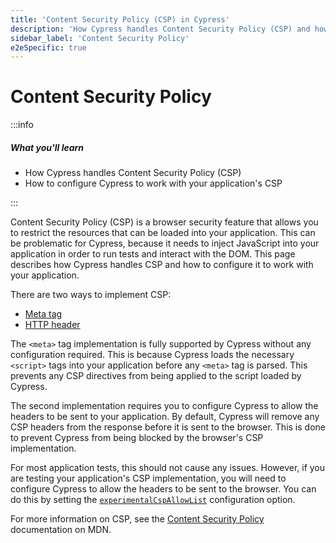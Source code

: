 ```yaml
---
title: 'Content Security Policy (CSP) in Cypress'
description: 'How Cypress handles Content Security Policy (CSP) and how to configure it to work with your application.'
sidebar_label: 'Content Security Policy'
e2eSpecific: true
---
```


<ProductHeading product="app" />

# Content Security Policy

:::info

##### <Icon name="question-circle" color="#4BBFD2" /> What you'll learn

- How Cypress handles Content Security Policy (CSP)
- How to configure Cypress to work with your application's CSP

:::

Content Security Policy (CSP) is a browser security feature that allows you to
restrict the resources that can be loaded into your application. This can be
problematic for Cypress, because it needs to inject JavaScript into your
application in order to run tests and interact with the DOM. This page describes
how Cypress handles CSP and how to configure it to work with your application.

There are two ways to implement CSP:

- [Meta tag](https://developer.mozilla.org/en-US/docs/Web/HTML/Element/meta#http-equiv)
- [HTTP header](https://developer.mozilla.org/en-US/docs/Web/HTTP/Headers/Content-Security-Policy)

The `<meta>` tag implementation is fully supported by Cypress without any
configuration required. This is because Cypress loads the necessary `<script>`
tags into your application before any `<meta>` tag is parsed. This prevents any
CSP directives from being applied to the script loaded by Cypress.

The second implementation requires you to configure Cypress to allow the headers
to be sent to your application. By default, Cypress will remove any CSP headers
from the response before it is sent to the browser. This is done to prevent
Cypress from being blocked by the browser's CSP implementation.

For most application tests, this should not cause any issues. However, if you
are testing your application's CSP implementation, you will need to configure
Cypress to allow the headers to be sent to the browser. You can do this by
setting the
[`experimentalCspAllowList`](/app/references/experiments#Experimental-CSP-Allow-List)
configuration option.

For more information on CSP, see the
[Content Security Policy](https://developer.mozilla.org/en-US/docs/Web/HTTP/CSP)
documentation on MDN.
